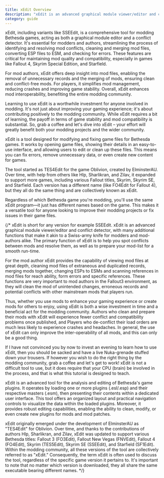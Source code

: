 ```yaml
---
title: xEdit Overview
description: "xEdit is an advanced graphical module viewer/editor and conflict detector."
category: guide
---
```



xEdit, including variants like SSEEdit, is a comprehensive tool for modding Bethesda games, acting
as both a graphical module editor and a conflict detector. It's essential for modders and authors,
streamlining the process of identifying and resolving mod conflicts, cleaning and merging mod files,
converting ESP files to ESM, and checking for errors. These features are critical for maintaining
mod quality and compatibility, especially in games like Fallout 4, Skyrim Special Edition, and
Starfield.

For mod authors, xEdit offers deep insight into mod files, enabling the removal of unnecessary
records and the merging of mods, ensuring clean and conflict-free mods. For players, it simplifies
mod management, reducing crashes and improving game stability. Overall, xEdit enhances mod
interoperability, benefiting the entire modding community.

Learning to use xEdit is a worthwhile investment for anyone involved in modding. It's not just about
improving your gaming experience; it's about contributing positively to the modding community. While
xEdit requires a bit of learning, the payoff in terms of game stability and mod compatibility is
substantial. So, grab a coffee and let's dive into xEdit – your effort will greatly benefit both
your modding projects and the wider community.

xEdit is a tool designed for modifying and fixing game files for Bethesda games. It works by opening
game files, showing their details in an easy-to-use interface, and allowing users to edit or clean
up these files. This means you can fix errors, remove unnecessary data, or even create new content
for games.

The tool started as TES4Edit for the game Oblivion, created by ElminsterAU. Over time, with help
from others like Hlp, Sharlikran, and Zilav, it expanded to support more games, including various
Fallout titles, Skyrim, Skyrim SE, and Starfield. Each version has a different name (like FO4Edit
for Fallout 4), but they all do the same thing and are collectively known as xEdit.

Regardless of which Bethesda game you're modding, you'll use the same xEdit program—it just has
different names based on the game. This makes it a versatile tool for anyone looking to improve
their modding projects or fix issues in their game files.



{/* xEdit is short for any version for example SSEEdit. xEdit is an advanced graphical module
viewer/editor and conflict detector, with many additional functions that make it akin to a
Swiss-army knife for modders and mod-authors alike. The primary function of xEdit is to help you
spot conflicts between mods and resolve them, as well as to prepare your mod-list for a smooth
run-time.

For the mod author xEdit provides the capability of viewing mod files at great depth, cleaning mod
files of extraneous and duplicated records, merging mods together, changing ESPs to ESMs and
scanning references in mod files for reach ability, form errors and specific references. These
functions are very important to mod authors in the Fallout3 environment, as they will clean the mod
of unintended changes, erroneous records and potential conflicts with other mainstream mods that
players run.

Thus, whether you use mods to enhance your gaming experience or create mods for others to enjoy,
using xEdit is both a wise investment in time and a beneficial act for the modding community.
Authors who clean and prepare their mods with xEdit will experience fewer conflict and compatibility
problems once published, and Players who de-conflict their load orders are much less likely to
experience crashes and headaches. In general, the use of xEdit can only improve the
inter-operability of all mods, and this can only be a good thing.

If I have not convinced you by now to invest an evening to learn how to use xEdit, then you should
be sacked and have a live Nuka-grenade stuffed down your trousers. If however you wish to do the
right thing by the modding community, grab a coffee and let's get to work! xEdit is not a difficult
tool to use, but it does require that your CPU (brain) be involved in the process, and that is what
this tutorial is designed to teach.



xEdit is an advanced tool for the analysis and editing of Bethesda's game plugins. It operates by
loading one or more plugins (.esl/.esp) and their respective masters (.esm), then presenting their
contents within a dedicated user interface. This tool offers an organized layout and practical
navigation controls to visualize the data within the loaded plugins. Moreover, it provides robust
editing capabilities, enabling the ability to clean, modify, or even create new plugins for mods and
mod patches.

xEdit originally emerged under the development of ElminsterAU as "TES4Edit" for Oblivion. Over time,
and thanks to the contributions of authors Hlp, Sharlikran, and Zilav, xEdit was updated to support
various Bethesda titles: Fallout 3 (FO3Edit), Fallout New Vegas (FNVEdit), Fallout 4 (FO4Edit),
Skyrim (TES5Edit), Skyrim SE (SSEEdit), and Starfield (SF1Edit). Within the modding community, all
these versions of the tool are collectively referred to as "xEdit." Consequently, the term xEdit is
often used to discuss the tool, regardless of the specific game version it pertains to. It's
important to note that no matter which version is downloaded, they all share the same executable
bearing different names.  */}




